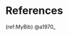 \onecolumn

# References {.unnumbered}

\hyphenpenalty=10000
\fontspec{Symbola}

(ref:MyBib) @a1970_
